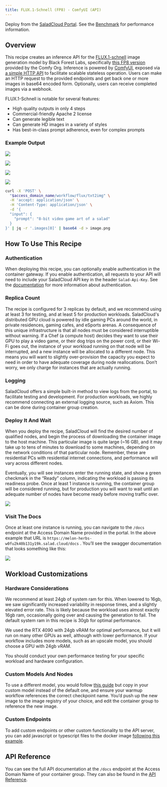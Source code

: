 ```yaml
---
title: FLUX.1-Schnell (FP8) - ComfyUI (API)
---
```


<Tip>Deploy from the [SaladCloud Portal](https://portal.salad.com).</Tip>
<Note>
  See the [Benchmark](https://blog.salad.com/flux-1-schnell-4265-images-per-dollar-on-saladcloud/) for performance
  information.
</Note>

## Overview

This recipe creates an inference API for the [FLUX.1-schnell](https://huggingface.co/black-forest-labs/FLUX.1-schnell)
image generation model by Black Forest Labs, specifically
[this FP8 version](https://huggingface.co/Comfy-Org/flux1-schnell) provided by the Comfy Org. Inference is powered by
[ComfyUI](https://github.com/comfyanonymous/ComfyUI/), exposed via
[a simple HTTP API](https://github.com/SaladTechnologies/comfyui-api) to facilitate scalable stateless operation. Users
can make an HTTP request to the provided endpoints and get back one or more images in base64 encoded form. Optionally,
users can receive completed images via a webhook.

FLUX.1-Schnell is notable for several features:

- High quality outputs in only 4 steps
- Commercial-friendly Apache 2 license
- Can generate legible text
- Can generate HD images in a variety of styles
- Has best-in-class prompt adherence, even for complex prompts

### Example Output

![](/products/recipes/images/flux-image-1.png)

![](/products/recipes/images/flux-image-2.png)

![](/products/recipes/images/flux-image-3.png)

![](/products/recipes/images/flux-image-4.png)

```bash
curl -X 'POST' \
  "$access_domain_name/workflow/flux/txt2img" \
  -H 'accept: application/json' \
  -H 'Content-Type: application/json' \
  -d '{
  "input": {
    "prompt": "8-bit video game art of a salad"
  }
}' | jq -r '.images[0]' | base64 -d > image.png
```

## How To Use This Recipe

### Authentication

When deploying this recipe, you can optionally enable authentication in the container gateway. If you enable
authentication, all requests to your API will need to include your SaladCloud API key in the header `Salad-Api-Key`. See
the [documentation](/products/sce/gateway/sending-requests) for more information about authentication.

### Replica Count

The recipe is configured for 3 replicas by default, and we recommend using at least 3 for testing, and at least 5 for
production workloads. SaladCloud's distributed GPU cloud is powered by idle gaming PCs around the world, in private
residences, gaming cafes, and eSports arenas. A consequence of this unique infrastructure is that all nodes must be
considered interruptible without warning. If a Chef (a compute host) decides they want to use their GPU to play a video
game, or their dog trips on the power cord, or their Wi-Fi goes out, the instance of your workload running on that node
will be interrupted, and a new instance will be allocated to a different node. This means you will want to slightly
over-provision the capacity you expect to need in order to have adequate coverage during node reallocations. Don’t
worry, we only charge for instances that are actually running.

### Logging

SaladCloud offers a simple built-in method to view logs from the portal, to facilitate testing and development. For
production workloads, we highly recommend connecting an external logging source, such as Axiom. This can be done during
container group creation.

### Deploy It And Wait

When you deploy the recipe, SaladCloud will find the desired number of qualified nodes, and begin the process of
downloading the container image to the host machine. This particular image is quite large (~16 GB), and it may take up
to tens of minutes to download to some machines, depending on the network conditions of that particular node. Remember,
these are residential PCs with residential internet connections, and performance will vary across different nodes.

Eventually, you will see instances enter the running state, and show a green checkmark in the “Ready” column, indicating
the workload is passing its readiness probe. Once at least 1 instance is running, the container group will be considered
running, but for production you will want to wait until an adequate number of nodes have become ready before moving
traffic over.

![](/products/recipes/images/deploy-flux-1.png)

### Visit The Docs

Once at least one instance is running, you can navigate to the `/docs` endpoint at the Access Domain Name provided in
the portal. In the above example that URL is `https://melon-herbs-w0fu2k40b131y19k.salad.cloud/docs` . You’ll see the
swagger documentation that looks something like this:

![](/products/recipes/images/flux-docs.png)

## Workload Customizations

### Hardware Considerations

We recommend at least 24gb of system ram for this. When lowered to 16gb, we saw significantly increased variability in
response times, and a slightly elevated error rate. This is likely because the workload uses almost exactly 16gb ram,
occasionally going over and causing the generation to fail. The default system ram in this recipe is 30gb for optimal
performance.

We used the RTX 4090 with 24gb vRAM for optimal performance, but it will run on many other GPUs as well, although with
lower performance. If your workflow includes more models, such as an upscale model, you should choose a GPU with 24gb
vRAM.

You should conduct your own performance testing for your specific workload and hardware configuration.

### Custom Models And Nodes

To use a different model, you would follow
[this guide](/guides/image-generation/basic-how-to-deploy-flux-on-salad-comfy) but copy in your custom model instead of
the default one, and ensure your warmup workflow references the correct checkpoint name. You’d push up the new image to
the image registry of your choice, and edit the container group to reference the new image.

### Custom Endpoints

To add custom endpoints or other custom functionality to the API server, you can add javascript or typescript files to
the docker image
[following this example](https://github.com/SaladTechnologies/salad-recipes/tree/master/src/flux1-schnell-fp8-comfyui).

## API Reference

You can see the full API documentation at the `/docs` endpoint at the Access Domain Name of your container group. They
can also be found in the [API Reference](/reference/recipes/flux1-schnell-fp8-comfyui/).
